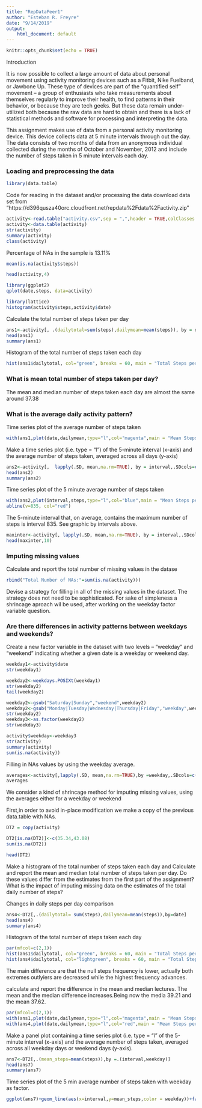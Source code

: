 ```yaml
---
title: "RepDataPeer1"
author: "Esteban R. Freyre"
date: "9/14/2019"
output:
    html_document: default
---
```


```r
knitr::opts_chunk$set(echo = TRUE)
```
Introduction

It is now possible to collect a large amount of data about personal movement using activity monitoring devices such as a Fitbit, Nike Fuelband, or Jawbone Up. These type of devices are part of the "quantified self" movement -- a group of enthusiasts who take measurements about themselves regularly to improve their health, to find patterns in their behavior, or because they are tech geeks. But these data remain under-utilized both because the raw data are hard to obtain and there is a lack of statistical methods and software for processing and interpreting the data.

This assignment makes use of data from a personal activity monitoring device. This device collects data at 5 minute intervals through out the day. The data consists of two months of data from an anonymous individual collected during the months of October and November, 2012 and include the number of steps taken in 5 minute intervals each day.

### Loading and preprocessing the data

```r
library(data.table)
```
Code for reading in the dataset and/or processing the data
download data set from "https://d396qusza40orc.cloudfront.net/repdata%2Fdata%2Factivity.zip"

```r
activity<-read.table("activity.csv",sep = ",",header = TRUE,colClasses = c("numeric","POSIXct","numeric"))
activity<-data.table(activity)
str(activity)
summary(activity)
class(activity)
```
Percentage of NAs in the sample is 13.11%
```r
mean(is.na(activity$steps))
```


```r
head(activity,4)
```
```r
library(ggplot2)
qplot(date,steps, data=activity)
```
```r
library(lattice)
histogram(activity$steps,activity$date)
```

Calculate the total number of steps taken per day  

```r
ans1<-activity[, .(dailytotal=sum(steps),dailymean=mean(steps)), by = date]
head(ans1)
summary(ans1)
```
Histogram of the total number of steps taken each day
```r
hist(ans1$dailytotal, col="green", breaks = 60, main = "Total Steps per Day",xlab = " Daily Steps")
```

### What is mean total number of steps taken per day?
The mean and median number of steps taken each day are almost the same around 37.38

### What is the average daily activity pattern?

Time series plot of the average number of steps taken  
```r
with(ans1,plot(date,dailymean,type="l",col="magenta",main = "Mean Steps per Day",xlab = "Date",ylab = "Average Daily Steps"))
```

Make a time series plot (i.e. type = "l") of the 5-minute interval (x-axis) and the average number of steps taken, averaged across all days (y-axis)  

```r
ans2<-activity[,  lapply(.SD, mean,na.rm=TRUE), by = interval,.SDcols=c("steps")]
head(ans2)
summary(ans2)
```

Time series plot of the 5 minute average number of steps taken  
```r
with(ans2,plot(interval,steps,type="l",col="blue",main = "Mean Steps per Interval",xlab = "Five Minutes Interval",ylab = "Average Steps"))
abline(v=835, col="red")
```

The 5-minute interval that, on average, contains the maximum number of steps is interval 835. See graphic by intervals above.  
```r
maxinter<-activity[, lapply(.SD, mean,na.rm=TRUE), by = interval,.SDcols=c("steps")][order(-steps)]
head(maxinter,10)
```

### Imputing missing values  

Calculate and report the total number of missing values in the datase  
```r
rbind("Total Number of NAs:"=sum(is.na(activity)))
```

Devise a strategy for filling in all of the missing values in the dataset. The strategy does not need to be sophisticated. 
For sake of simpleness a shrincage aproach wil be used, after working on the weekday factor variable question.

### Are there differences in activity patterns between weekdays and weekends?

Create a new factor variable in the dataset with two levels – “weekday” and “weekend”
indicating whether a given date is a weekday or weekend day.
```r
weekday1<-activity$date
str(weekday1)
```
```r
weekday2<-weekdays.POSIXt(weekday1)
str(weekday2)
tail(weekday2)
```
```r
weekday2<-gsub("Saturday|Sunday","weekend",weekday2)
weekday2<-gsub("Monday|Tuesday|Wednesday|Thursday|Friday","weekday",weekday2)
str(weekday2)
weekday3<-as.factor(weekday2)
str(weekday3)
```

```r
activity$weekday<-weekday3
str(activity)
summary(activity)
sum(is.na(activity))
```
Filling in NAs values by using the weekday average.
```r
averages<-activity[,lapply(.SD, mean,na.rm=TRUE),by =weekday,.SDcols=c("steps")] 
averages
```
We consider a kind of shrincage method for imputing missing values, using the averages either for a weekday or weekend

First,in order to avoid in-place modification we make a copy of the previous data.table with NAs.

```r
DT2 = copy(activity)
```


```r
DT2[is.na(DT2)]<-c(35.34,43.08)
sum(is.na(DT2))
```
```r
head(DT2)
```

Make a histogram of the total number of steps taken each day and Calculate and report the mean and median total number of steps taken per day. Do these values differ from the estimates from the first part of the assignment? What is the impact of imputing missing data on the estimates of the total daily number of steps?

Changes in daily steps per day comparison  
```r
ans4<-DT2[,.(dailytotal= sum(steps),dailymean=mean(steps)),by=date]
head(ans4)
summary(ans4)
```

Histogram of the total number of steps taken each day
```r
par(mfcol=c(2,1))
hist(ans1$dailytotal, col="green", breaks = 60, main = "Total Steps per Day w/ NAs",xlab = " Daily Steps")
hist(ans4$dailytotal, col="lightgreen", breaks = 60, main = "Total Steps per Day w/out NAs",xlab = " Daily Steps")
```

The main difference are that the null steps frequency is lower, actually both extremes outlyiers are decreased while the highest frequency advances.

calculate and report the difference in the mean and median lectures. The mean and the median difference increases.Being now the media 39.21 and the mean 37.62.

```r
par(mfcol=c(2,1))
with(ans1,plot(date,dailymean,type="l",col="magenta",main = "Mean Steps per Day",xlab = "Date",ylab = "Average Daily Steps"))
with(ans4,plot(date,dailymean,type="l",col="red",main = "Mean Steps per Day- NAs Replaced",xlab = "Date",ylab = "Average Daily Steps"))
```

Make a panel plot containing a time series plot (i.e. type = "l" of the 5-minute interval (x-axis) and the average number of steps taken, averaged across all weekday days or weekend days (y-axis). 

```r
ans7<-DT2[,.(mean_steps=mean(steps)),by =.(interval,weekday)]
head(ans7)
summary(ans7)
```

Time series plot of the 5 min average number of steps taken with weekday as factor.
```r
ggplot(ans7)+geom_line(aes(x=interval,y=mean_steps,color = weekday))+facet_grid(weekday~.)+labs(title ="Steps per Interval of the Week")
```







